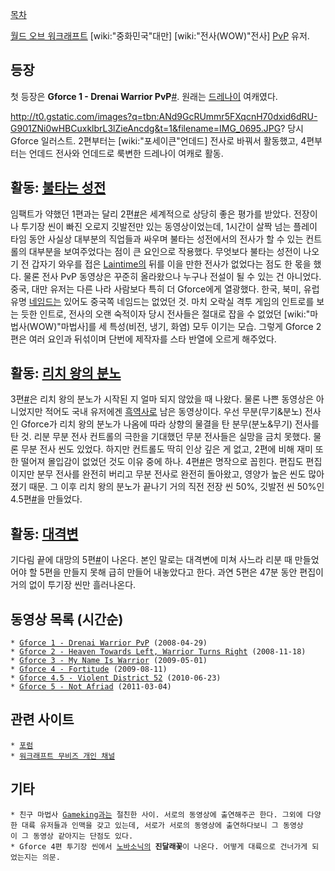[[목차]]

[[월드 오브 워크래프트]] [wiki:"중화민국"대만] [wiki:"전사(WOW)"전사] [[PvP]] 유저.
== 등장 ==
첫 등장은 '''Gforce 1 - Drenai Warrior PvP'''[http://www.warcraftmovies.com/movieview.php?id=72685 #]. 원래는 [[드레나이]] 여캐였다.

http://t0.gstatic.com/images?q=tbn:ANd9GcRUmmr5FXqcnH70dxid6dRU-G901ZNi0wHBCuxklbrL3lZieAncdg&t=1&filename=IMG_0695.JPG?
당시 Gforce 일러스트.
2편부터는 [wiki:"포세이큰"언데드] 전사로 바꿔서 활동했고, 4편부터는 언데드 전사와 언데드로 룩변한 드레나이 여캐로 활동.

== 활동: [[불타는 성전]] ==
임팩트가 약했던 1편과는 달리 2편[http://www.warcraftmovies.com/movieview.php?id=95023 #]은 세계적으로 상당히 좋은 평가를 받았다. 전장이나 투기장 씬이 빠진 오로지 깃발전만 있는 동영상이었는데, 1시간이 살짝 넘는 플레이 타임 동안 사실상 대부분의 직업들과 싸우며 불타는 성전에서의 전사가 할 수 있는 컨트롤의 대부분을 보여주었다는 점이 큰 요인으로 작용했다.
무엇보다 불타는 성전이 나오기 전 갑자기 와우를 접은 [[Laintime]]의 뒤를 이을 만한 전사가 없었다는 점도 한 몫을 했다. 물론 전사 PvP 동영상은 꾸준히 올라왔으나 누구나 전설이 될 수 있는 건 아니었다. 중국, 대만 유저는 다른 나라 사람보다 특히 더 Gforce에게 열광했다. 한국, 북미, 유럽 유명 [[네임드]]는 있어도 중국쪽 네임드는 없었던 것. 마치 오락실 격투 게임의 인트로를 보는 듯한 인트로, 전사의 오랜 숙적이자 당시 전사들은 절대로 잡을 수 없었던 [wiki:"마법사(WOW)"마법사]를 세 특성(비전, 냉기, 화염) 모두 이기는 모습. 그렇게 Gforce 2편은 여러 요인과 뒤섞이며 단번에 제작자를 스타 반열에 오르게 해주었다.

== 활동: [[리치 왕의 분노]] ==
3편[http://www.warcraftmovies.com/movieview.php?id=109695 #]은 리치 왕의 분노가 시작된 지 얼마 되지 않았을 때 나왔다.
물론 나쁜 동영상은 아니었지만 적어도 국내 유저에겐 [[흑역사]]로 남은 동영상이다. 우선 무분(무기&분노) 전사인 Gforce가 리치 왕의 분노가 나옴에 따라 상향의 물결을 탄 분무(분노&무기) 전사를 탄 것. 리분 무분 전사 컨트롤의 극한을 기대했던 무분 전사들은 실망을 금치 못했다. 물론 무분 전사 씬도 있었다. 하지만 컨트롤도 딱히 인상 깊은 게 없고, 2편에 비해 재미 또한 떨어져 몰입감이 없었던 것도 이유 중에 하나.
4편[http://www.warcraftmovies.com/movieview.php?id=121203 #]은 명작으로 꼽힌다. 편집도 편집이지만 분무 전사를 완전히 버리고 무분 전사로 완전히 돌아왔고, 영양가 높은 씬도 많아졌기 때문. 그 이후 리치 왕의 분노가 끝나기 거의 직전 전장 씬 50%, 깃발전 씬 50%인 4.5편[http://www.warcraftmovies.com/movieview.php?id=155381 #]을 만들었다.

== 활동: [[대격변]] ==
기다림 끝에 대망의 5편[http://www.warcraftmovies.com/movieview.php?id=180025 #]이 나온다. 본인 말로는 대격변에 미쳐 사느라 리분 때 만들었어야 할 5편을 만들지 못해 급히 만들어 내놓았다고 한다. 과연 5편은 47분 동안 편집이 거의 없이 투기장 씬만 흘러나온다.

== 동영상 목록 (시간순) ==
 * [http://www.warcraftmovies.com/movieview.php?id=72685 Gforce 1 - Drenai Warrior PvP] (2008-04-29)
 * [http://www.warcraftmovies.com/movieview.php?id=95023 Gforce 2 - Heaven Towards Left, Warrior Turns Right] (2008-11-18)
 * [http://www.warcraftmovies.com/movieview.php?id=109695 Gforce 3 - My Name Is Warrior] (2009-05-01)
 * [http://www.warcraftmovies.com/movieview.php?id=121203 Gforce 4 - Fortitude] (2009-08-11)
 * [http://www.warcraftmovies.com/movieview.php?id=155381 Gforce 4.5 - Violent District 52] (2010-06-23)
 * [http://www.warcraftmovies.com/movieview.php?id=180025 Gforce 5 - Not Afriad] (2011-03-04)

== 관련 사이트 ==
 * [http://www.gforcecn.com/forum/index.php?sid=c29bb45cbfee07108974f18b9d86b68b 포럼]
 * [http://www.warcraftmovies.com/pv.php?l=Gforce 워크래프트 무비즈 개인 채널]

== 기타 ==
 * 친구 마법사 [[Gameking]]과는 절친한 사이. 서로의 동영상에 출연해주곤 한다. 그외에 다양한 대륙 유저들과 인맥을 갖고 있는데, 서로가 서로의 동영상에 출연하다보니 그 동영상이 그 동영상 같아지는 단점도 있다.
 * Gforce 4편 투기장 씬에서 [[노바소닉]]의 '''진달래꽃'''이 나온다. 어떻게 대륙으로 건너가게 되었는지는 의문.

